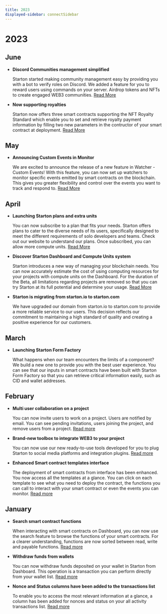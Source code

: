 ```yaml
---
title: 2023
displayed-sidebar: connectSidebar
---
```


# 2023

## June

-   **Discord Communities management simplified**

    Starton started making community management easy by providing you with a bot to verify roles on Discord. We added a feature for you to reward users using commands on your server. Airdrop tokens and NFTs to create engaged WEB3 communities. [Read More](tools/role-bot-discord.mdx)

-   **Now supporting royalties**

    Starton now offers three smart contracts supporting the NFT Royalty Standard which enable you to set and retrieve royalty payment information by filling two new parameters in the contructor of your smart contract at deployment. [Read More](Smart-contract/parameters-and-functions.mdx)

## May

-   **Announcing Custom Events in Monitor**

    We are excited to announce the release of a new feature in Watcher - Custom Events! With this feature, you can now set up watchers to monitor specific events emitted by smart contracts on the blockchain. This gives you greater flexibility and control over the events you want to track and respond to. [Read More](Watcher/custom-event.mdx)

## April

-   **Launching Starton plans and extra units**

    You can now subscribe to a plan that fits your needs. Starton offers plans to cater to the diverse needs of its users, specifically designed to meet the different requirements of solo developers and teams. Check out our website to understand our plans. Once subscribed, you can allow more compute units. [Read More](https://www.starton.com/pricing)

-   **Discover Starton Dashboard and Compute Units system**

    Starton introduces a new way of managing your blockchain needs. You can now accurately estimate the cost of using computing resources for your projects with compute units on the Dashboard. For the duration of the Beta, all limitations regarding projects are removed so that you can try Starton at its full potential and determine your usage. [Read More](/Dashboard/dashboard.mdx)

-   **Starton is migrating from starton.io to starton.com**

    We have upgraded our domain from starton.io to starton.com to provide a more reliable service to our users. This decision reflects our commitment to maintaining a high standard of quality and creating a positive experience for our customers.

## March

-   **Launching Starton Form Factory**

    What happens when our team encounters the limits of a component? We build a new one to provide you with the best user experience. You can see that our inputs in smart contracts have been built with Starton Form Factory so that you can retrieve critical information easily, such as CID and wallet addresses.

## February

-   **Multi user collaboration on a project**

    You can now invite users to work on a project. Users are notified by email. You can see pending invitations, users joining the project, and remove users from a project. [Read more](/Settings/create-new-project.mdx#inviting-users-to-your-project)

-   **Brand-new toolbox to integrate WEB3 to your project**

    You can now use our new ready-to-use tools developed for you to plug Starton to social media platforms and integration plugins. [Read more](/tools/integrating-tools.mdx)

-   **Enhanced Smart contract templates interface**

    The deployment of smart contracts from interface has been enhanced. You now access all the templates at a glance. You can click on each template to see what you need to deploy the contract, the functions you can call to interact with your smart contract or even the events you can monitor. [Read more](/Smart-contract/deploying-a-smart-contract.mdx)

## January

-   **Search smart contract functions**

    When interacting with smart contracts on Dashboard, you can now use the search feature to browse the functions of your smart contracts. For a clearer understanding, functions are now sorted between read, write and payable functions. [Read more](/Wallet/withdraw.mdx)

-   **Withdraw funds from wallets**

    You can now withdraw funds deposited on your wallet in Starton from Dashboard. This operation is a transaction you can perform directly from your wallet list. [Read more](/Smart-contract/interacting-with-a-smart-contract.mdx)

-   **Nonce and Status columns have been added to the transactions list**

    To enable you to access the most relevant information at a glance, a column has been added for nonces and status on your all activity transactions list. [Read more](/Transactions/state-and-status.mdx)
